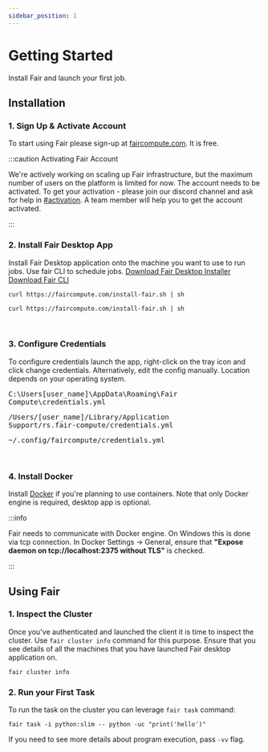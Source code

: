 ```yaml
---
sidebar_position: 1
---
```




# Getting Started

Install Fair and launch your first job.

## Installation

### 1. Sign Up & Activate Account

To start using Fair please sign-up at [faircompute.com](https://faircompute.com). It is free.

:::caution Activating Fair Account

We're actively working on scaling up Fair infrastructure, but the maximum number of users
on the platform is limited for now. The account needs to be activated. To get your activation -
please join our discord channel and ask for help in [#activation](https://discord.gg/JqjZPwrdZe).
A team member will help you to get the account activated.

:::

### 2. Install Fair Desktop App

Install Fair Desktop application onto the machine you want to use to run jobs. Use fair CLI to schedule jobs.
<Tabs groupId="operating-systems">
  <TabItem value="win" label="Windows">
    <a href="https://storage.googleapis.com/fair-compute-releases/stable/fair-desktop/windows/x86_64/fair-desktop-x86_64-windows-0.19.0.msi">Download Fair Desktop Installer</a>
    <br/>
    <a href="https://storage.googleapis.com/fair-compute-releases/stable/fair/windows/x86_64/fair-x86_64-windows-0.19.0.zip">Download Fair CLI</a>
  </TabItem>
  <TabItem value="mac" label="Mac">

  ```shell
  curl https://faircompute.com/install-fair.sh | sh
  ```

  </TabItem>
  <TabItem value="linux" label="Linux">

  ```shell
  curl https://faircompute.com/install-fair.sh | sh
  ```

  </TabItem>
</Tabs>
<br/>

### 3. Configure Credentials

To configure credentials launch the app, right-click on the tray icon and click
change credentials. Alternatively, edit the config manually. Location depends
on your operating system.
<Tabs groupId="operating-systems">
    <TabItem value="win" label="Windows">
        <pre>C:\Users\[user_name]\AppData\Roaming\Fair Compute\credentials.yml</pre>
    </TabItem>
    <TabItem value="mac" label="Mac">
        <pre>/Users/[user_name]/Library/Application Support/rs.fair-compute/credentials.yml</pre>
    </TabItem>
    <TabItem value="linux" label="Linux">
        <pre>~/.config/faircompute/credentials.yml</pre>
    </TabItem>
</Tabs>
<br/>

### 4. Install Docker

Install [Docker](https://www.docker.com/get-started/) if you're planning to use containers.
Note that only Docker engine is required, desktop app is optional.

:::info

  Fair needs to communicate with Docker engine. On Windows this is done via tcp connection.
  In Docker Settings -> General, ensure that **"Expose daemon on tcp://localhost:2375 without TLS"** is checked.

:::

## Using Fair

### 1. Inspect the Cluster

Once you've authenticated and launched the client it is time to inspect the cluster.
Use `fair cluster info` command for this purpose. Ensure that you see details of all
the machines that you have launched Fair desktop application on.

```shell
fair cluster info
```

### 2. Run your First Task

To run the task on the cluster you can leverage `fair task` command:

```shell
fair task -i python:slim -- python -uc "print('hello')"
```

If you need to see more details about program execution, pass `-vv` flag.
